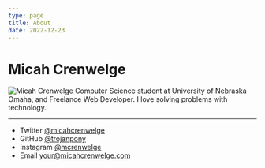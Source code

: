 ```yaml
---
type: page
title: About 
date: 2022-12-23
---
```


# Micah Crenwelge

![Micah Crenwelge](/images/headshot.jpg)
Computer Science student at University of Nebraska Omaha, and Freelance Web Developer. I love solving problems with technology.



---

- Twitter [@micahcrenwelge](https://twitter.com/micahcrenwelge)
- GitHub [@trojanpony](https://github.com/trojanpony)
- Instagram [@mcrenwelge](https://instagram.com/mcrenwelge)
- Email your@micahcrenwelge.com
